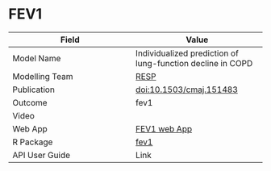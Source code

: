 # FEV1

| Field         | Value         |
| ------------- |-------------- |
| Model Name    | Individualized prediction of lung-function decline in COPD |
| Modelling Team| [RESP](http://resp.core.ubc.ca)|
| Publication   | [doi:10.1503/cmaj.151483](https://doi.org/10.1503/cmaj.151483)|
| Outcome       | fev1 |
| Video         | []()|
| Web App       | [FEV1 web App](http://resp.core.ubc.ca/ipress/FEV1Pred)|
| R Package     | [fev1](https://github.com/resplab/fev1)|
| API User Guide| Link          |
